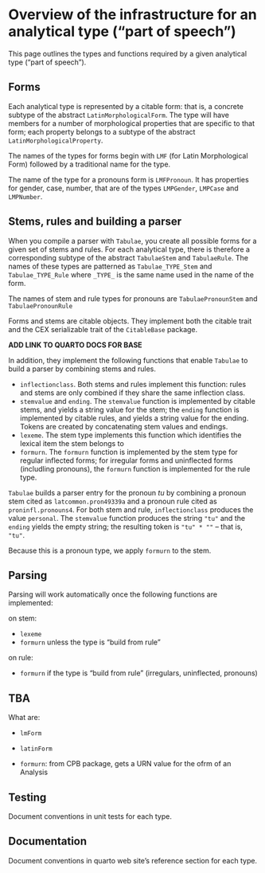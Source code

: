 # Overview of the infrastructure for an analytical type ("part of speech")

This page outlines the types and functions required by a given analytical type ("part of speech").  

## Forms

Each analytical type is represented by a citable form: that is, a concrete subtype of the abstract `LatinMorphologicalForm`.  The type will have members for a number of morphological properties that are specific to that form; each property belongs to a subtype of the abstract `LatinMorphologicalProperty`.

The names of the types for forms begin with `LMF` (for Latin Morphological Form) followed by a traditional name for the type.


::: {.callout-tip title="Example: pronouns"}

The name of the type for a pronouns form is `LMFPronoun`.  It has properties for gender, case, number, that are of the types `LMPGender`, `LMPCase` and `LMPNumber`.

:::


## Stems, rules and building a parser

When you compile a parser with `Tabulae`, you create all possible forms for a given set of stems and rules.  For each analytical type, there is therefore a corresponding subtype of the abstract `TabulaeStem` and `TabulaeRule`.  The names of these types are patterned as `Tabulae_TYPE_Stem` and `Tabulae_TYPE_Rule` where `_TYPE_` is the same name used in the name of the form.
 
::: {.callout-tip title="Example: pronoun stems and rules"}

The names of stem and rule types for pronouns are `TabulaePronounStem` and `TabulaePronounRule`
:::

Forms and stems are citable objects. They implement both the citable trait and the CEX serializable trait of the `CitableBase` package.

**ADD LINK TO QUARTO DOCS FOR BASE**




In addition, they implement the following functions that enable `Tabulae` to build a parser by combining stems and rules.

- `inflectionclass`. Both stems and rules implement this function: rules and stems are only combined if they share the same inflection class.
- `stemvalue` and `ending`. The `stemvalue` function is implemented by citable stems, and yields a string value for the stem; the `ending` function is implemented by citable rules, and yields a string value for the ending. Tokens are created by concatenating stem values and endings.
- `lexeme`. The stem type implements this function which identifies the lexical item the stem belongs to
- `formurn`.  The `formurn` function is implemented by the stem type for regular inflected forms; for irregular forms and uninflected forms (includling pronouns), the `formurn` function is implemented for the rule type.



::: {.callout-tip title="Example: combining pronoun stems and rules"}

`Tabulae` builds a parser entry for the pronoun *tu* by combining a pronoun stem cited as `latcommon.pron49339a` and a pronoun rule cited as `proninfl.pronouns4`.  For both stem and rule, `inflectionclass` produces the value `personal`.  The `stemvalue` function produces the string `"tu"` and the `ending` yields the empty string; the resulting token is `"tu" * ""` -- that is, `"tu"`.


Because this is a pronoun type, we apply `formurn` to the stem.

:::


## Parsing

Parsing will work automatically once the following functions are implemented:

on stem:


- `lexeme`
- `formurn` unless the type is "build from rule"



on rule:


- `formurn` if the type is "build from rule" (irregulars, uninflected, pronouns)



## TBA

What are:

- `lmForm`
- `latinForm`


- `formurn`: from CPB package, gets a URN value for the ofrm of an Analysis


## Testing

::: {.callout-caution title="TBA"}
Document conventions in unit tests for each type.
:::



## Documentation


::: {.callout-caution title="TBA"}
Document conventions in quarto web site's reference section for each type.
:::

